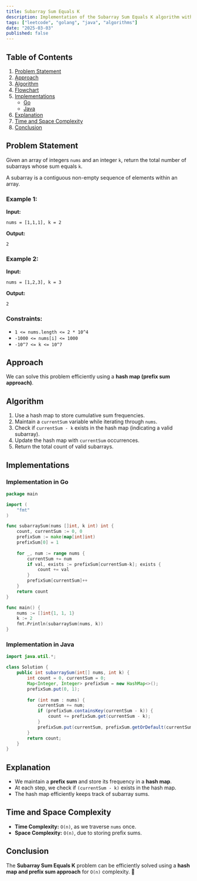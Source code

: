 ```yaml
---
title: Subarray Sum Equals K
description: Implementation of the Subarray Sum Equals K algorithm with Go and Java.
tags: ["leetcode", "golang", "java", "algorithms"]
date: "2025-03-03"
published: false
---
```


## Table of Contents

1. [Problem Statement](#problem-statement)
2. [Approach](#approach)
3. [Algorithm](#algorithm)
4. [Flowchart](#flowchart)
5. [Implementations](#implementations)
   - [Go](#implementation-in-go)
   - [Java](#implementation-in-java)
6. [Explanation](#explanation)
7. [Time and Space Complexity](#time-and-space-complexity)
8. [Conclusion](#conclusion)

## Problem Statement

Given an array of integers `nums` and an integer `k`, return the total number of subarrays whose sum equals `k`.

A subarray is a contiguous non-empty sequence of elements within an array.

### Example 1:

**Input:**
```
nums = [1,1,1], k = 2
```
**Output:**
```
2
```

### Example 2:

**Input:**
```
nums = [1,2,3], k = 3
```
**Output:**
```
2
```

### Constraints:

- `1 <= nums.length <= 2 * 10^4`
- `-1000 <= nums[i] <= 1000`
- `-10^7 <= k <= 10^7`

## Approach

We can solve this problem efficiently using a **hash map (prefix sum approach)**.

## Algorithm

1. Use a hash map to store cumulative sum frequencies.
2. Maintain a `currentSum` variable while iterating through `nums`.
3. Check if `currentSum - k` exists in the hash map (indicating a valid subarray).
4. Update the hash map with `currentSum` occurrences.
5. Return the total count of valid subarrays.

## Implementations

### Implementation in Go

```go
package main

import (
    "fmt"
)

func subarraySum(nums []int, k int) int {
    count, currentSum := 0, 0
    prefixSum := make(map[int]int)
    prefixSum[0] = 1
    
    for _, num := range nums {
        currentSum += num
        if val, exists := prefixSum[currentSum-k]; exists {
            count += val
        }
        prefixSum[currentSum]++
    }
    return count
}

func main() {
    nums := []int{1, 1, 1}
    k := 2
    fmt.Println(subarraySum(nums, k))
}
```

### Implementation in Java

```java
import java.util.*;

class Solution {
    public int subarraySum(int[] nums, int k) {
        int count = 0, currentSum = 0;
        Map<Integer, Integer> prefixSum = new HashMap<>();
        prefixSum.put(0, 1);
        
        for (int num : nums) {
            currentSum += num;
            if (prefixSum.containsKey(currentSum - k)) {
                count += prefixSum.get(currentSum - k);
            }
            prefixSum.put(currentSum, prefixSum.getOrDefault(currentSum, 0) + 1);
        }
        return count;
    }
}
```

## Explanation

- We maintain a **prefix sum** and store its frequency in a **hash map**.
- At each step, we check if `(currentSum - k)` exists in the hash map.
- The hash map efficiently keeps track of subarray sums.

## Time and Space Complexity

- **Time Complexity:** `O(n)`, as we traverse `nums` once.
- **Space Complexity:** `O(n)`, due to storing prefix sums.

## Conclusion

The **Subarray Sum Equals K** problem can be efficiently solved using a **hash map and prefix sum approach** for `O(n)` complexity. 🚀

